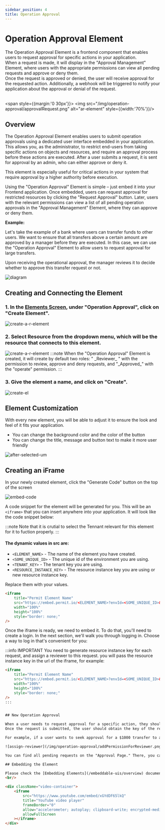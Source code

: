 ```yaml
---
sidebar_position: 4
title: Operation Approval
---
```



# Operation Approval Element

<span className="subtitle-custom">
The Operation Approval Element is a frontend component that enables users to request approval for specific actions in your application.
<br/>
When a request is made, it will display in the "Approval Management" Element, where users with the appropriate permissions can view all pending requests and approve or deny them.
<br/>
Once the request is approved or denied, the user will receive approval for the requested action.
Additionally, a webhook will be triggered to notify your application about the approval or denial of the request.
</span>
<br/>
<br/>

<span style={{margin:'0 30px'}}>
    <img src="/img/operation-approval/approvalRequest.png" alt="ar-element" style={{width:'70%'}}/>
</span>

## Overview

The Operation Approval Element enables users to submit operation approvals using a dedicated user interface embedded in your application.
This allows you, as the administrator, to restrict end-users from taking specific actions on objects and resources, and require an approval process before these actions are executed.
After a user submits a request, it is sent for approval by an admin, who can either approve or deny it.

This element is especially useful for critical actions in your system that require approval by a higher authority before execution.

Using the "Operation Approval" Element is simple – just embed it into your Frontend application.
Once embedded, users can request approval for restricted resources by clicking the "Request Approval" button.
Later, users with the relevant permissions can view a list of all pending operation approvals in the "Approval Management" Element, where they can approve or deny them.

**Example:**

Let's take the example of a bank where users can transfer funds to other users.
We want to ensure that all transfers above a certain amount are approved by a manager before they are executed.
In this case, we can use the "Operation Approval" Element to allow users to request approval for large transfers.

Upon receiving the operational approval, the manager reviews it to decide whether to approve this transfer request or not.


![diagram](/img/operation-approval/diagram.png)


## Creating and Connecting the Element

### 1. In the [Elements Screen](https://app.permit.io/elements), under "Operation Approval", click on "Create Element".

![create-a-r-element](/img/operation-approval/elementScreen.png)

### 2. Select Resource from the dropdown menu, which will be the resource that connects to this element.

![create-a-r-element](/img/operation-approval/approval-r-beforeSelectResource.png)
:::note
When the "Operation Approval" Element is created, it will create by default two roles: " \_Reviewer\_ " with the permission to review, approve and deny requests, and "\_Approved\_" with the "operate" permission.
:::

### 3. Give the element a name, and click on "Create". 

![create-el](/img/operation-approval/create-el.png)


[//]: # (TODO Add content to flow mangement)
## Element Customization

With every new element, you will be able to adjust it to ensure the look and feel of it fits your application. 

<div className="list">
    <ul>
        <li>
			<span>
                You can change the background color and the color of the button
			</span>
        </li>
            <li>
			<span>
                You can change the title, message and button text to make it more user friendly
			</span>
        </li>
    </ul>
</div>

![after-selected-um](/img/operation-approval/approval-r-afterSelectResource.png)

[//]: # (TODO Add content)

## Creating an iFrame

In your newly created element, click the "Generate Code" button on the top of the screen

![embed-code](/img/operation-approval/embed-code.png)

A code snippet for the element will be generated for you.
This will be an `<iframe>` that you can insert anywhere into your application. It will look like the code snippet below:

:::note
Note that it is crutial to select the Tennant relevant for this element for it to fuction properly.
:::

#### The dynamic values in src are:
- `<ELEMENT_NAME>` - The name of the element you have created.
- `<SOME_UNIQUE_ID>` - The unique id of the environment you are using.
- `<TENANT_KEY>` - The tenant key you are using.
- `<RESOURCE_INSTANCE_KEY>` - The resource instance key you are using or new resource instance key.

Replace them with your values.

```html
<iframe
	title="Permit Element Name"
	src="https://embed.permit.io/<ELEMENT_NAME>?envId=<SOME_UNIQUE_ID>&darkMode=false&resourceInstanceKey=<RESOURCE_INSTANCE_KEY>&tenantKey=<TENANT_KEY>"
	width="100%"
	height="100%"
	style="border: none;"
/>
```

Once the iframe is ready, we need to embed it. To do that, you'll need to create a login. In the next section, we'll walk you through logging in. Choose a way to log in that's convenient for you:

:::info IMPORTANT
You need to generate resource instance key for each request, and assign a reviewer to this request.
you will pass the resource instance key in the url of the iframe, for example:
```html
<iframe
    title="Permit Element Name"
    src="https://embed.permit.io/<ELEMENT_NAME>?envId=<SOME_UNIQUE_ID>&darkMode=false&tenantKey=<TENANT_KEY>&resourceInstanceKey=<RESOURCE_INSTANCE_KEY>"
    width="100%"
    height="100%"
    style="border: none;"
/>
:::


## New Operation Approval

When a user needs to request approval for a specific action, they should provide a reason for the request and then click the "Request Approval" button to submit it.
Once the request is submitted, the user should obtain the key of the resource instance from the new request and assign a reviewer to it.

For example, if a user wants to seek approval for a $1000 transfer to another user and the key of the resource instance is "transfer-1", they should assign a relevant user with ReBAC permissions in the following format: transfer:transfer-1#\_Reviewer\_.

![assign-reviewer](/img/operation-approval/addPermissionForReviewer.png)

You can find all pending requests on the "Approval Page." There, you can view all pending requests (based on your permissions) and take action by clicking the "Approve" or "Deny" buttons.

## Embedding the Element

Please check the [Embedding Elements](/embeddable-uis/overview) documentation for more information on how to embed the element into your application.
<br/>

<div className="video-container">
    <iframe
        src="https://www.youtube.com/embed/xGYdDF65lkQ"
        title="YouTube video player"
        frameBorder="0"
        allow="accelerometer; autoplay; clipboard-write; encrypted-media; gyroscope; picture-in-picture"
        allowFullScreen
    ></iframe>
</div>
